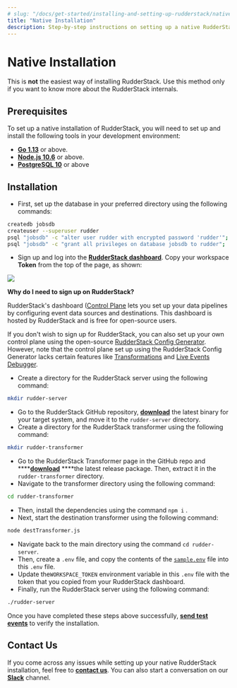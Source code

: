 ```yaml
---
# slug: "/docs/get-started/installing-and-setting-up-rudderstack/native-installation"
title: "Native Installation"
description: Step-by-step instructions on setting up a native RudderStack installation.
---
```


# Native Installation

<div class="warningBlock">
This is <strong>not</strong> the easiest way of installing RudderStack. Use this method only if you want to know more about the RudderStack internals.

</div>

## Prerequisites

To set up a native installation of RudderStack, you will need to set up and install the following tools in your development environment:

- [**Go 1.13**](https://golang.org/dl/) or above.
- [**Node.js 10.6**](https://nodejs.org/en/download/) or above.
- [**PostgreSQL 10**](https://www.postgresql.org/download/) or above

## Installation

- First, set up the database in your preferred directory using the following commands:

```bash
createdb jobsdb
createuser --superuser rudder
psql "jobsdb" -c "alter user rudder with encrypted password 'rudder'";
psql "jobsdb" -c "grant all privileges on database jobsdb to rudder";
```

- Sign up and log into the [**RudderStack dashboard**](https://app.rudderlabs.com/signup). Copy your workspace **Token** from the top of the page, as shown:

![](../../.gitbook/assets/screen-shot-2021-07-01-at-5.36.15-pm%20%283%29%20%283%29%20%282%29%20%283%29%20%283%29%20%283%29%20%283%29%20%283%29%20%281%29.png)

<div class="infoBlock">
<strong>Why do I need to sign up on RudderStack?</strong>

RudderStack's dashboard (<a href="../../get-started/rudderstack-architecture#control-plane">Control Plane</a> lets you set up your data pipelines by configuring event data sources and destinations. This dashboard is hosted by RudderStack and is free for open-source users.

If you don't wish to sign up for RudderStack, you can also set up your own control plane using the open-source <a href="../../user-guides/how-to-guides/rudderstack-config-generator">RudderStack Config Generator</a>. However, note that the control plane set up using the RudderStack Config Generator lacks certain features like <a href="../../adding-a-new-user-transformation-in-rudderstack">Transformations</a> and <a href="../../user-guides/how-to-guides/live-destination-event-debugger">Live Events Debugger</a>.

</div>

- Create a directory for the RudderStack server using the following command:

```bash
mkdir rudder-server
```

- Go to the RudderStack GitHub repository, [**download**](https://github.com/rudderlabs/rudder-server/releases) the latest binary for your target system, and move it to the `rudder-server` directory.
- Create a directory for the RudderStack transformer using the following command:

```bash
mkdir rudder-transformer
```

- Go to the RudderStack Transformer page in the GitHub repo and \***\*[**download**](https://github.com/rudderlabs/rudder-transformer/releases) \*\***the latest release package. Then, extract it in the `rudder-transformer` directory.
- Navigate to the transformer directory using the following command:

```bash
cd rudder-transformer
```

- Then, install the dependencies using the command `npm i` .
- Next, start the destination transformer using the following command:

```bash
node destTransformer.js
```

- Navigate back to the main directory using the command `cd rudder-server`.
- Then, create a `.env` file, and copy the contents of the [`sample.env`](https://github.com/rudderlabs/rudder-server/blob/master/config/sample.env) file into this `.env` file.
- Update the`WORKSPACE_TOKEN` environment variable in this `.env` file with the token that you copied from your RudderStack dashboard.
- Finally, run the RudderStack server using the following command:

```bash
./rudder-server
```

Once you have completed these steps above successfully, [**send test events**](https://docs.rudderstack.com/get-started/installing-and-setting-up-rudderstack#sending-test-events-to-verify-the-installation) to verify the installation.

## Contact Us

If you come across any issues while setting up your native RudderStack installation, feel free to [**contact us**](mailto:%20docs@rudderstack.com). You can also start a conversation on our [**Slack**](https://rudderstack.com/join-rudderstack-slack-community) channel.
